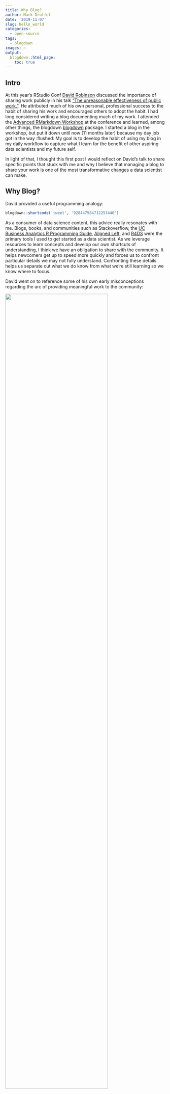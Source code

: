 ```yaml
---
title: Why Blog?
author: Mark Druffel
date: '2019-11-07'
slug: hello_world
categories:
  - open-source
tags:
  - blogdown
images: ~
output:
  blogdown::html_page:
    toc: true
---
```

  
## Intro  
At this year's RStudio Conf [David Robinson](http://varianceexplained.org/) discussed the importance of sharing work publicly in his talk ["The unreasonable effectiveness of public work."](https://resources.rstudio.com/rstudio-conf-2019/the-unreasonable-effectiveness-of-public-work). He attributed much of his own personal, professional success to the habit of sharing his work and encouraged others to adopt the habit. I had long considered writing a blog documenting much of my work. I attended the [Advanced RMarkdown Workshop](https://arm.rbind.io/)  at the conference and learned, among other things, the blogdown [blogdown](https://github.com/rstudio/blogdown) package. I started a blog in the workshop, but put it down until now (11 months later) because my day job got in the way :flushed: My goal is to develop the habit of using my blog in my daily workflow to capture what I learn for the benefit of other aspiring data scientists and my future self.  

In light of that, I thought this first post I would reflect on David's talk to share specific points that stuck with me and why I believe that managing a blog to share your work is one of the most transformative changes a data scientist can make. 

## Why Blog? 
David provided a useful programming analogy:

```r
blogdown::shortcode('tweet', '928447584712253440')
```

As a consumer of data science content, this advice really resonates with me. Blogs, books, and communities such as Stackoverflow, the [UC Business Analytics R Programming Guide](https://uc-r.github.io/), [Aligned Left](https://alignedleft.com/tutorials/d3), and [R4DS](https://r4ds.had.co.nz/) were the primary tools I used to get started as a data scientist. As we leverage resources to learn concepts and develop our own shortcuts of understanding, I think we have an obligation to share with the community. It helps newcomers get up to speed more quickly and forces us to confront particular details we may not fully understand. Confronting these details helps us separate out what we do know from what we're still learning so we know where to focus. 

David went on to reference some of his own early misconceptions regarding the arc of providing meaningful work to the community:

[![](/posts/images/hello_world/goals.PNG){width=80% height=80%}](https://www.dropbox.com/s/jk7216yr30ztpdp/DavidRobinson-RStudio-2019-old.pdf?page=7)
 
In his earlier years, David thought that he needed to complete all steps in the above process before publishing (i.e. develop an idea, test it, document it, and get through the publishing process). In hindsight, he realized that publishing and collaboration was where he derived most of the value... with that in mind, why not share throughout the process? 
 
> Anything still on your computer is, to a first approximation useless. When I look back at grad school the things I did that ended up not being publicized and just stayed on my computer - even I've forgotten them.

This point cannot be overstated. Not only does writing help us to understand what we know more deeply, the documentation serves as a guide to our future selves when we encounter the same problem again.   

David went on to reference Philip Guo's advice for academics that... 

![](/posts/images/hello_world/philip_guo_tweet.PNG){width=80% height=80%}

Throughout my career, I have encountered issues within organizations that have existed for years, and yet are completely undocumented. Teams typically find workarounds to manage the specific issues and those workarounds simply exist as tribal knowledge. Teams frequently justify the lack of documentation with rationales such as "we're not going to waste time documenting a bug that will get fixed" or "you can't really document this it's just something you have to learn firsthand." Corporations tend to think of all documentation as technical documentation or user manuals, which often further discourages users from documenting and sharing. However, lightweight communication tools such as blogs and tweets would enable employees to efficiently and effectively share their experiences and learn from one other. This would save significant time and mitigate risk when senior leaders leave a team. Further, it would serve as requirements for the development teams who may need to make technology changes.  

The value of sharing extends beyond sharing what we've learned. David referenced a simple function he wrote to extract the coefficients from linear model and put them into a data frame. This simple function became an integral package within the tidyverse's modeling ecosystem, [broom](https://github.com/tidymodels/broom). If David had not shared that early prototype hundreds of R users would still grapple with the clunky exercise of extracting data from the models they build for interpretation. The value delivered by sharing this work had a widespread impact across the R community. Regarding his experience with broom, David said:  

> When you contribute to the community, you'll find the community contributes back. 

When you build a tool that others find useful, they won't just use it... they will contribute by iterating over it and extending it. Open-source is a powerful idea within software development. The data science community relies on open-source for growth and, given their close relationships with non-technical teams, they can help their non-technical business partners understand and leverage blogging and open-sourcing to benefit their communities as well. I personally have inherited dozens of 100MB Excel workbooks that take hours upon hours to decode. Imagine how much time business users could save by simply saving their thoughts during the process of building these workbooks. I sometimes find myself dreaming of business users checking in their  Excel workbooks on git when I hear an individual say they lost hours of work because they forgot to save a prior version of a workbook :sob:  

Hopefully these few anecdotes help demonstrate that sharing our work is beneficial to ourselves and the community as a whole. I'd encourage everyone to listen to [David's talk](https://resources.rstudio.com/rstudio-conf-2019/the-unreasonable-effectiveness-of-public-work) as he covers this ideas more broadly and has more experience to bring to the conversation.

## How to blog? 
I am writing this blog in [Yihui Xie's](https://yihui.name/) [blogdown](https://github.com/rstudio/blogdown) package in R, with Github for continuous deployment, and Netlify for hosting. There are dozens of resources avialable to choose from, I've provided the resources I used below:

* [Up & Running with blogdown](https://alison.rbind.io/post/2017-06-12-up-and-running-with-blogdown/)
* [Making a Website Using Blogdown, Hugo, and GitHub Pages](https://amber.rbind.io/2016/12/19/website/)
* [Rstudio Conf: Making Websites in R Markdown](https://arm.rbind.io/slides/blogdown.html#1)
* [blogdown: Creating Websites with R Markdown](https://bookdown.org/yihui/blogdown/)
* Setting up your blog with RStudio and blogdown:
    + [Part I: Creating the blog](http://estebanmoro.org/post/2019-02-02-setting-up-your-blog-with-rstudio-and-blogdown-i-creating-the-blog/)
    + [Part II: Workflow](http://estebanmoro.org/post/2019-02-01-setting-up-your-blog-with-rstudio-and-blogdown/)
    + [Part III: Modify Your Theme](http://estebanmoro.org/post/2019-02-04-setting-up-your-blog-with-rstudio-and-blogdown-iii-modify-your-theme/)
* [Markdown Basics](https://rmarkdown.rstudio.com/authoring_basics.html)
* [R Markdown the Definitive Guide](https://bookdown.org/yihui/rmarkdown/)

As a novice blogdown user, I'm not going to try to add to these resources at this point, but I will say that using Github for continous deployment has been a joy so far. I can make tiny tweaks to a post and push it to Netlify with one function call! The overall process with blogdown is pretty painless although everything is still a little "black boxy" because I have not found any extensive blogdown resources using the template I chose. That being said, tt only took a few minutes to have the template up and running. Once the template is up, you can simply make modifications and continuously release changes. 

## My List of DS Blogs & Twitter Accounts
In light of this discussion, I decided to go through my bookmarks bar to pull out data science blogs I've found useful over the years and include corresponding Twitter accounts. Twitter has been an incredible resource for me over the last two years keeping up with new package releases, finding links to useful content, and learning about opportunities to meet other data scientists (e.g. conferences, unconferences, etc.). I tried to focus on practical blogs with examples in code - these resources have been my sherpa for the last few years. The list is somewhat R-centric because R is the #1 tool in my data science toolbelt. However, there are a few resources focused on `D3.js`, `python`, and others.  

```r
list <- readxl::read_excel(paste0(here::here(),'/content/posts/data/hello_world/list_of_blogs.xlsx'))
dt_list <- list %>% 
  dplyr::select(Person_Org,Category,Tech_Focus,Twitter_Handle,URL) %>% 
  dplyr::arrange(Person_Org) %>% 
  dplyr::mutate(Twitter = dplyr::if_else(
                          is.na(Twitter_Handle)==F,
                          paste0('<a href=\"https://twitter.com/',Twitter_Handle,'\">',Twitter_Handle,'</a>'),
                          ''),
                Person_Org = dplyr::if_else(
                          is.na(URL)==F,
                          paste0('<a href=\"',URL,'\">',Person_Org,'</a>'),
                          '')) %>% 
  dplyr::select(Person_Org,Twitter,Tech_Focus) %>% 
  dplyr::rename('Person / Org Website'='Person_Org','Languages'='Tech_Focus') %>% 
  dplyr::select(`Person / Org Website`, Twitter)
dt_table <- DT::datatable(dt_list, escape = F)
css_sheet <- 'datatable_hugoHermet.css'
invisible(file.copy(from=paste0(here::here(),'/content/posts/css/hello_world/',css_sheet),to=paste0(dt_table$dependencies[[1]]$src$file ,'/css/',css_sheet),overwrite = T))
dt_table$dependencies[[1]]$stylesheet[1] <- 'css/datatable_hugoHermet.css'
dt_table$dependencies[[1]]$stylesheet[2] <- 'css/datatable_hugoHermet.css'  
dt_table 
```
<sub style="font-size: .8em;">
**Notes:**  
* The [bookdown archive](https://bookdown.org/home/archive/) is a list of bookdown sites RStudio maintains. That is a goldmine of information. For those new to R I highly recommend starting with [R for Data Science](https://r4ds.had.co.nz/).  
* [Mark Sellors' Blogdown List](https://awesome-blogdown.com/) is a list of blogs made with blogdown that anyone can add to on Github. 
</sub>